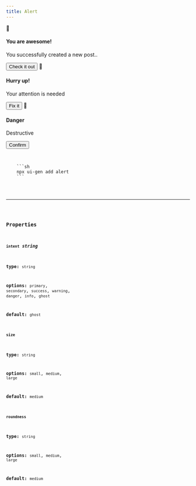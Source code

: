 ```yaml
---
title: Alert
---
```



<Tabs>
  <TabItem label="Preview">
    <div class="not-content flex flex-col gap-4">
    <Alert intent="success" class="not-content">
      <span slot="icon">🤙</span>
      <h4>You are awesome!</h4>
      <p slot="description">You successfully created a new post..</p>
      <Button slot="action" intent="success">Check it out</Button>
    </Alert>
        <Alert intent="warning" class="not-content">
      <span slot="icon">🛟</span>
      <h4>Hurry up!</h4>
      <p slot="description">Your attention is needed</p>
      <Button slot="action" intent="warning">Fix it</Button>
    </Alert>
        <Alert intent="danger" class="not-content">
      <span slot="icon">🚨</span>
      <h4>Danger</h4>
      <p slot="description">Destructive </p>
      <Button slot="action" intent="danger">Confirm</Button>
    </Alert>
  </div>

  </TabItem>
  <TabItem label="Code">
    <Code code={importedCode} lang="js" />
  </TabItem>
  <TabItem label="Install">
    ```sh
    npx ui-gen add alert
    ```
  </TabItem>
</Tabs>

<hr />

### Properties

#### `intent` _string_

**type:** `string`

**options:** `primary`, `secondary`, `success`, `warning`, `danger`, `info`, `ghost`

**default:** `ghost`


#### `size`

**type:** `string`

**options:** `small`, `medium`, `large`

**default:** `medium`

#### `roundness`

**type:** `string`

**options:** `small`, `medium`, `large`

**default:** `medium`